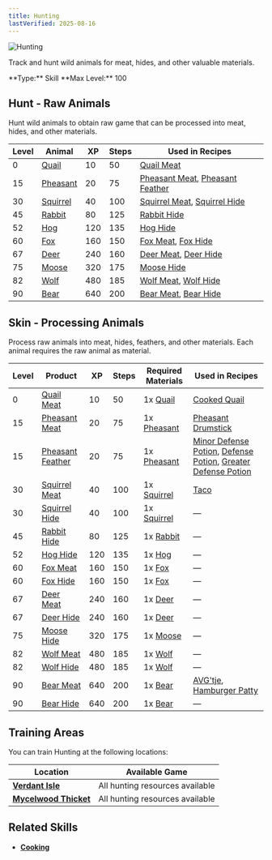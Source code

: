 ```yaml
---
title: Hunting
lastVerified: 2025-08-16
---
```


<div className="mb-8 flex items-start gap-6">
  <div className="flex-shrink-0">
    <img
      src="/assets/icons/hunting.png"
      alt="Hunting"
      className="h-24 w-24 rounded-lg border"
    />
  </div>
  <div className="flex-1">
    <div className="space-y-2">
      <p className="text-muted-foreground text-lg">
        Track and hunt wild animals for meat, hides, and other valuable
        materials.
      </p>
      <div className="flex flex-wrap gap-4 text-sm">
        <span className="rounded-md bg-green-100 px-2 py-1 dark:bg-green-900">
          **Type:** Skill
        </span>
        <span className="rounded-md bg-purple-100 px-2 py-1 dark:bg-purple-900">
          **Max Level:** 100
        </span>
      </div>
    </div>
  </div>
</div>

## Hunt - Raw Animals

Hunt wild animals to obtain raw game that can be processed into meat, hides, and other materials.

| Level | Animal                                                  | XP  | Steps | Used in Recipes |
| ----- | ------------------------------------------------------- | --- | ----- | --------------- |
| 0     | [Quail](/docs/resources/individual/bird_1)             | 10  | 50    | [Quail Meat](/docs/resources/individual/bird_1_meat) |
| 15    | [Pheasant](/docs/resources/individual/bird_2)          | 20  | 75    | [Pheasant Meat](/docs/resources/individual/bird_2_meat), [Pheasant Feather](/docs/resources/individual/bird_2_feather) |
| 30    | [Squirrel](/docs/resources/individual/squirrel)        | 40  | 100   | [Squirrel Meat](/docs/resources/individual/squirrel_meat), [Squirrel Hide](/docs/resources/individual/squirrel_hide) |
| 45    | [Rabbit](/docs/resources/individual/rabbit)            | 80  | 125   | [Rabbit Hide](/docs/resources/individual/rabbit_hide) |
| 52    | [Hog](/docs/resources/individual/hog)                  | 120 | 135   | [Hog Hide](/docs/resources/individual/hog_hide) |
| 60    | [Fox](/docs/resources/individual/fox)                  | 160 | 150   | [Fox Meat](/docs/resources/individual/fox_meat), [Fox Hide](/docs/resources/individual/fox_hide) |
| 67    | [Deer](/docs/resources/individual/deer)                | 240 | 160   | [Deer Meat](/docs/resources/individual/deer_meat), [Deer Hide](/docs/resources/individual/deer_hide) |
| 75    | [Moose](/docs/resources/individual/moose)              | 320 | 175   | [Moose Hide](/docs/resources/individual/moose_hide) |
| 82    | [Wolf](/docs/resources/individual/wolf)                | 480 | 185   | [Wolf Meat](/docs/resources/individual/wolf_meat), [Wolf Hide](/docs/resources/individual/wolf_hide) |
| 90    | [Bear](/docs/resources/individual/bear)                | 640 | 200   | [Bear Meat](/docs/resources/individual/bear_meat), [Bear Hide](/docs/resources/individual/bear_hide) |

## Skin - Processing Animals

Process raw animals into meat, hides, feathers, and other materials. Each animal requires the raw animal as material.

| Level | Product                                                     | XP  | Steps | Required Materials | Used in Recipes |
| ----- | ----------------------------------------------------------- | --- | ----- | ------------------ | --------------- |
| 0     | [Quail Meat](/docs/resources/individual/bird_1_meat)       | 10  | 50    | 1x [Quail](/docs/resources/individual/bird_1) | [Cooked Quail](/docs/items/individual/cooked_quail) |
| 15    | [Pheasant Meat](/docs/resources/individual/bird_2_meat)    | 20  | 75    | 1x [Pheasant](/docs/resources/individual/bird_2) | [Pheasant Drumstick](/docs/items/individual/pheasant_drumstick) |
| 15    | [Pheasant Feather](/docs/resources/individual/bird_2_feather) | 20  | 75    | 1x [Pheasant](/docs/resources/individual/bird_2) | [Minor Defense Potion](/docs/items/individual/minor_defense_potion), [Defense Potion](/docs/items/individual/defensepotion), [Greater Defense Potion](/docs/items/individual/greater_defense_potion) |
| 30    | [Squirrel Meat](/docs/resources/individual/squirrel_meat)  | 40  | 100   | 1x [Squirrel](/docs/resources/individual/squirrel) | [Taco](/docs/items/individual/taco) |
| 30    | [Squirrel Hide](/docs/resources/individual/squirrel_hide)  | 40  | 100   | 1x [Squirrel](/docs/resources/individual/squirrel) | — |
| 45    | [Rabbit Hide](/docs/resources/individual/rabbit_hide)      | 80  | 125   | 1x [Rabbit](/docs/resources/individual/rabbit) | — |
| 52    | [Hog Hide](/docs/resources/individual/hog_hide)            | 120 | 135   | 1x [Hog](/docs/resources/individual/hog) | — |
| 60    | [Fox Meat](/docs/resources/individual/fox_meat)            | 160 | 150   | 1x [Fox](/docs/resources/individual/fox) | — |
| 60    | [Fox Hide](/docs/resources/individual/fox_hide)            | 160 | 150   | 1x [Fox](/docs/resources/individual/fox) | — |
| 67    | [Deer Meat](/docs/resources/individual/deer_meat)          | 240 | 160   | 1x [Deer](/docs/resources/individual/deer) | — |
| 67    | [Deer Hide](/docs/resources/individual/deer_hide)          | 240 | 160   | 1x [Deer](/docs/resources/individual/deer) | — |
| 75    | [Moose Hide](/docs/resources/individual/moose_hide)        | 320 | 175   | 1x [Moose](/docs/resources/individual/moose) | — |
| 82    | [Wolf Meat](/docs/resources/individual/wolf_meat)          | 480 | 185   | 1x [Wolf](/docs/resources/individual/wolf) | — |
| 82    | [Wolf Hide](/docs/resources/individual/wolf_hide)          | 480 | 185   | 1x [Wolf](/docs/resources/individual/wolf) | — |
| 90    | [Bear Meat](/docs/resources/individual/bear_meat)          | 640 | 200   | 1x [Bear](/docs/resources/individual/bear) | [AVG'tje](/docs/items/individual/dinner), [Hamburger Patty](/docs/resources/individual/hamburger_patty) |
| 90    | [Bear Hide](/docs/resources/individual/bear_hide)          | 640 | 200   | 1x [Bear](/docs/resources/individual/bear) | — |

## Training Areas

You can train Hunting at the following locations:

| Location                                                        | Available Game                  |
| --------------------------------------------------------------- | ------------------------------- |
| **[Verdant Isle](/docs/map/individual/verdant_isle)**           | All hunting resources available |
| **[Mycelwood Thicket](/docs/map/individual/mycelwood_thicket)** | All hunting resources available |

## Related Skills

- **[Cooking](/docs/skills/individual/cooking)**
